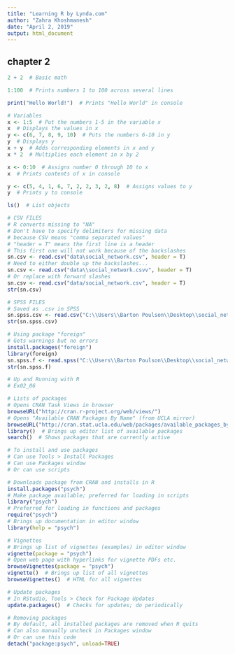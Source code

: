 ```yaml
---
title: "Learning R by Lynda.com"
author: "Zahra Khoshmanesh"
date: "April 2, 2019"
output: html_document
---
```


## chapter 2

```r

2 + 2  # Basic math

1:100  # Prints numbers 1 to 100 across several lines

print("Hello World!")  # Prints "Hello World" in console

# Variables
x <- 1:5  # Put the numbers 1-5 in the variable x
x  # Displays the values in x
y <- c(6, 7, 8, 9, 10)  # Puts the numbers 6-10 in y
y  # Displays y
x + y  # Adds corresponding elements in x and y
x * 2  # Multiplies each element in x by 2

```

```r

x <- 0:10  # Assigns number 0 through 10 to x
x  # Prints contents of x in console

y <- c(5, 4, 1, 6, 7, 2, 2, 3, 2, 8)  # Assigns values to y
y  # Prints y to console

ls()  # List objects

# CSV FILES
# R converts missing to "NA"
# Don't have to specify delimiters for missing data
# because CSV means "comma separated values"
# "header = T" means the first line is a header
# This first one will not work because of the backslashes
sn.csv <- read.csv("data\social_network.csv", header = T)
# Need to either double up the backslashes...
sn.csv <- read.csv("data\\social_network.csvv", header = T)
# Or replace with forward slashes
sn.csv <- read.csv("data/social_network.csv", header = T)
str(sn.csv)

# SPSS FILES
# Saved as .csv in SPSS
sn.spss.csv <- read.csv("C:\\Users\\Barton Poulson\\Desktop\\social_network_spss.csv", header = T)
str(sn.spss.csv)

# Using package "foreign"
# Gets warnings but no errors
install.packages("foreign")
library(foreign)
sn.spss.f <- read.spss("C:\\Users\\Barton Poulson\\Desktop\\social_network.sav", to.data.frame=T, use.value.labels=T)
str(sn.spss.f)
```

```r
# Up and Running with R
# Ex02_06

# Lists of packages
# Opens CRAN Task Views in browser
browseURL("http://cran.r-project.org/web/views/")
# Opens "Available CRAN Packages By Name" (from UCLA mirror)
browseURL("http://cran.stat.ucla.edu/web/packages/available_packages_by_name.html")
library()  # Brings up editor list of available packages
search()  # Shows packages that are currently active

# To install and use packages
# Can use Tools > Install Packages
# Can use Packages window
# Or can use scripts

# Downloads package from CRAN and installs in R
install.packages("psych")
# Make package available; preferred for loading in scripts
library("psych")
# Preferred for loading in functions and packages
require("psych")
# Brings up documentation in editor window
library(help = "psych") 

# Vignettes
# Brings up list of vignettes (examples) in editor window
vignette(package = "psych")  
# Open web page with hyperlinks for vignette PDFs etc.
browseVignettes(package = "psych")  
vignette()  # Brings up list of all vignettes
browseVignettes()  # HTML for all vignettes

# Update packages
# In RStudio, Tools > Check for Package Updates
update.packages()  # Checks for updates; do periodically

# Removing packages
# By default, all installed packages are removed when R quits
# Can also manually uncheck in Packages window
# Or can use this code
detach("package:psych", unload=TRUE)

```

